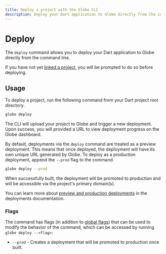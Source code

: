 ```yaml
---
title: Deploy a project with the Globe CLI
description: Deploy your Dart application to Globe directly from the command line.
---
```


# Deploy

The `deploy` command allows you to deploy your Dart application to Globe directly from the command line.

If you have not yet [linked a project](/cli/commands/link), you will be prompted to do so before deploying.

## Usage

To deploy a project, run the following command from your Dart project root directory.

```bash
globe deploy
```

The CLI will upload your project to Globe and trigger a new deployment. Upon success, you will provided a URL to view deployment progress on the Globe dashboard.

By default, deployments via the `deploy` command are treated as a preview deployment. This means that once deployed, the deployment will have its own unique URL generated by Globe.
To deploy as a production deployment, append the `--prod` flag to the command.

```bash
globe deploy --prod
```

When successfully built, the deployment will be promoted to production and will be accessible via the project's primary domain(s).

You can learn more about [preview and production deployments](/deployments) in the deployments documentation.

### Flags

The command has flags (in addition to [global flags](/cli#global-flags)) that can be used to modify the behavior of the command, which can be accessed by running `globe deploy --<flag>`:

- `--prod` - Creates a deployment that will be promoted to production once built.
